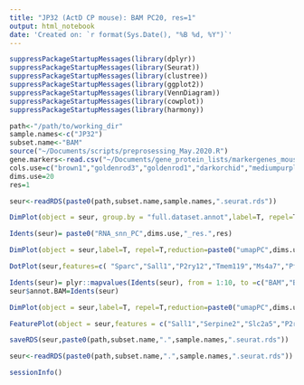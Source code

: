 ```yaml
---
title: "JP32 (ActD CP mouse): BAM PC20, res=1"
output: html_notebook
date: 'Created on: `r format(Sys.Date(), "%B %d, %Y")`'
---
```

  

```r
suppressPackageStartupMessages(library(dplyr))
suppressPackageStartupMessages(library(Seurat))
suppressPackageStartupMessages(library(clustree))
suppressPackageStartupMessages(library(ggplot2))
suppressPackageStartupMessages(library(VennDiagram))
suppressPackageStartupMessages(library(cowplot))
suppressPackageStartupMessages(library(harmony))
```


```r
path<-"/path/to/working_dir"
sample.names<-c("JP32")
subset.name<-"BAM"
source("~/Documents/scripts/preprosessing_May.2020.R")
gene.markers<-read.csv("~/Documents/gene_protein_lists/markergenes_mouse.csv")
cols.use=c("brown1","goldenrod3","goldenrod1","darkorchid","mediumpurple","darkolivegreen1","magenta","dodgerblue","turquoise3","lightblue","gold4","coral","violetred","grey","green3","goldenrod1","palevioletred", "seagreen", "red","yellow", "brown3", "grey30", "pink", "bisque", "yellowgreen", "grey30")
dims.use=20
res=1
```

```r
seur<-readRDS(paste0(path,subset.name,sample.names,".seurat.rds"))
```

```r
DimPlot(object = seur, group.by = "full.dataset.annot",label=T, repel=T,reduction=paste0("umapPC",dims.use))+ggtitle(paste(subset.name,": annotation from full dataset"))
```

```r
Idents(seur)= paste0("RNA_snn_PC",dims.use,"_res.",res)
```

```r
DimPlot(object = seur,label=T, repel=T,reduction=paste0("umapPC",dims.use))+   ggtitle(paste("PC =",dims.use,"res=",res))
```
```r
DotPlot(seur,features=c( "Sparc","Sall1","P2ry12","Tmem119","Ms4a7","Pf4", "Ly6c2","Plac8", "Fn1","Ccr2","Ear2","Ace",  "Ly6g","S100a8","Flt3","Cd209a","Xcr1","Clec9a","Ccr7","Cacnb3","Siglech","Pacsin1", "Mki67","Stmn1","Cd3e", "Trac","Cd8a", "Klrb1c","Ncr1","Cd19","Ms4a1", "Kdr","Ly6c1","Col1a1","Col1a2" , "perc.mito"))+RotatedAxis()
```
```r
Idents(seur)= plyr::mapvalues(Idents(seur), from = 1:10, to =c("BAM","BAM","BAM","BAM","CPepi BAM","BAM","BAM prolif","BAM","BAM","Mono"))
seur$annot.BAM=Idents(seur)
```

```r
DimPlot(object = seur,label=T, repel=T,reduction=paste0("umapPC",dims.use))
```

```r
FeaturePlot(object = seur,features = c("Sall1","Serpine2","Slc2a5","P2ry12","Ms4a7", "Clec12a","H2-Aa","Mrc1"),reduction=paste0("umapPC",dims.use), ncol=4)
```

```r
saveRDS(seur,paste0(path,subset.name,".",sample.names,".seurat.rds"))
```
```r
seur<-readRDS(paste0(path,subset.name,".",sample.names,".seurat.rds"))
```



```r
sessionInfo()
```

